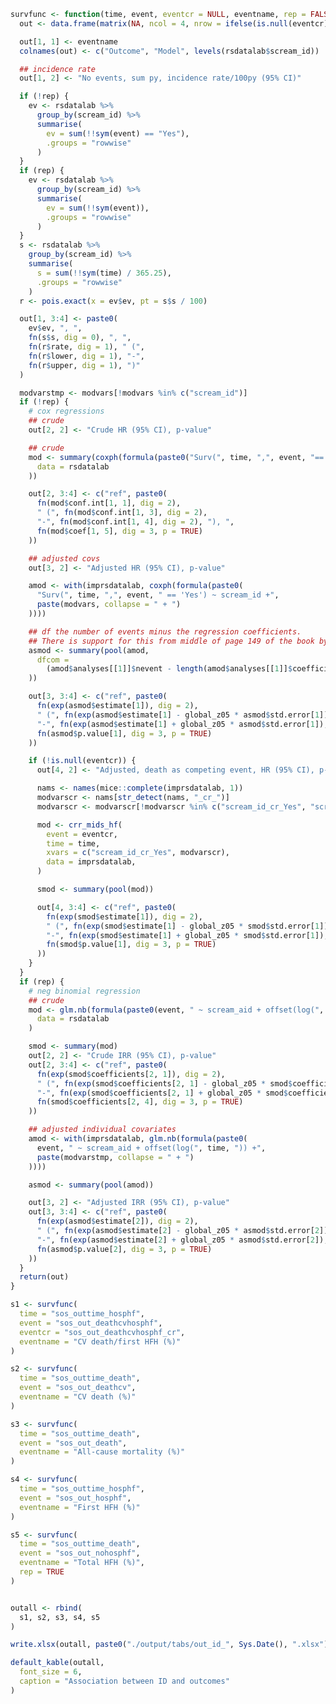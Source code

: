 ```r
survfunc <- function(time, event, eventcr = NULL, eventname, rep = FALSE) {
  out <- data.frame(matrix(NA, ncol = 4, nrow = ifelse(is.null(eventcr), 3, 4)))

  out[1, 1] <- eventname
  colnames(out) <- c("Outcome", "Model", levels(rsdatalab$scream_id))

  ## incidence rate
  out[1, 2] <- "No events, sum py, incidence rate/100py (95% CI)"

  if (!rep) {
    ev <- rsdatalab %>%
      group_by(scream_id) %>%
      summarise(
        ev = sum(!!sym(event) == "Yes"),
        .groups = "rowwise"
      )
  }
  if (rep) {
    ev <- rsdatalab %>%
      group_by(scream_id) %>%
      summarise(
        ev = sum(!!sym(event)),
        .groups = "rowwise"
      )
  }
  s <- rsdatalab %>%
    group_by(scream_id) %>%
    summarise(
      s = sum(!!sym(time) / 365.25),
      .groups = "rowwise"
    )
  r <- pois.exact(x = ev$ev, pt = s$s / 100)

  out[1, 3:4] <- paste0(
    ev$ev, ", ",
    fn(s$s, dig = 0), ", ",
    fn(r$rate, dig = 1), " (",
    fn(r$lower, dig = 1), "-",
    fn(r$upper, dig = 1), ")"
  )

  modvarstmp <- modvars[!modvars %in% c("scream_id")]
  if (!rep) {
    # cox regressions
    ## crude
    out[2, 2] <- "Crude HR (95% CI), p-value"

    ## crude
    mod <- summary(coxph(formula(paste0("Surv(", time, ",", event, "=='Yes') ~ scream_id")),
      data = rsdatalab
    ))

    out[2, 3:4] <- c("ref", paste0(
      fn(mod$conf.int[1, 1], dig = 2),
      " (", fn(mod$conf.int[1, 3], dig = 2),
      "-", fn(mod$conf.int[1, 4], dig = 2), "), ",
      fn(mod$coef[1, 5], dig = 3, p = TRUE)
    ))

    ## adjusted covs
    out[3, 2] <- "Adjusted HR (95% CI), p-value"

    amod <- with(imprsdatalab, coxph(formula(paste0(
      "Surv(", time, ",", event, " == 'Yes') ~ scream_id +",
      paste(modvars, collapse = " + ")
    ))))

    ## df the number of events minus the regression coefficients.
    ## There is support for this from middle of page 149 of the book by Parmer & Machin (ISBN 0471936405)
    asmod <- summary(pool(amod,
      dfcom =
        (amod$analyses[[1]]$nevent - length(amod$analyses[[1]]$coefficients))
    ))

    out[3, 3:4] <- c("ref", paste0(
      fn(exp(asmod$estimate[1]), dig = 2),
      " (", fn(exp(asmod$estimate[1] - global_z05 * asmod$std.error[1]), dig = 2),
      "-", fn(exp(asmod$estimate[1] + global_z05 * asmod$std.error[1]), dig = 2), "), ",
      fn(asmod$p.value[1], dig = 3, p = TRUE)
    ))

    if (!is.null(eventcr)) {
      out[4, 2] <- "Adjusted, death as competing event, HR (95% CI), p-value"

      nams <- names(mice::complete(imprsdatalab, 1))
      modvarscr <- nams[str_detect(nams, "_cr_")]
      modvarscr <- modvarscr[!modvarscr %in% c("scream_id_cr_Yes", "scream_aid_cr_ApIDm", "scream_aid_cr_AmIDp", "scream_aid_cr_ApIDp")]

      mod <- crr_mids_hf(
        event = eventcr,
        time = time,
        xvars = c("scream_id_cr_Yes", modvarscr),
        data = imprsdatalab,
      )

      smod <- summary(pool(mod))

      out[4, 3:4] <- c("ref", paste0(
        fn(exp(smod$estimate[1]), dig = 2),
        " (", fn(exp(smod$estimate[1] - global_z05 * smod$std.error[1]), dig = 2),
        "-", fn(exp(smod$estimate[1] + global_z05 * smod$std.error[1]), dig = 2), "), ",
        fn(smod$p.value[1], dig = 3, p = TRUE)
      ))
    }
  }
  if (rep) {
    # neg binomial regression
    ## crude
    mod <- glm.nb(formula(paste0(event, " ~ scream_aid + offset(log(", time, "))")),
      data = rsdatalab
    )

    smod <- summary(mod)
    out[2, 2] <- "Crude IRR (95% CI), p-value"
    out[2, 3:4] <- c("ref", paste0(
      fn(exp(smod$coefficients[2, 1]), dig = 2),
      " (", fn(exp(smod$coefficients[2, 1] - global_z05 * smod$coefficients[2, 2]), dig = 2),
      "-", fn(exp(smod$coefficients[2, 1] + global_z05 * smod$coefficients[2, 2]), dig = 2), "), ",
      fn(smod$coefficients[2, 4], dig = 3, p = TRUE)
    ))

    ## adjusted individual covariates
    amod <- with(imprsdatalab, glm.nb(formula(paste0(
      event, " ~ scream_aid + offset(log(", time, ")) +",
      paste(modvarstmp, collapse = " + ")
    ))))

    asmod <- summary(pool(amod))

    out[3, 2] <- "Adjusted IRR (95% CI), p-value"
    out[3, 3:4] <- c("ref", paste0(
      fn(exp(asmod$estimate[2]), dig = 2),
      " (", fn(exp(asmod$estimate[2] - global_z05 * asmod$std.error[2]), dig = 2),
      "-", fn(exp(asmod$estimate[2] + global_z05 * asmod$std.error[2]), dig = 2), "), ",
      fn(asmod$p.value[2], dig = 3, p = TRUE)
    ))
  }
  return(out)
}

s1 <- survfunc(
  time = "sos_outtime_hosphf",
  event = "sos_out_deathcvhosphf",
  eventcr = "sos_out_deathcvhosphf_cr",
  eventname = "CV death/first HFH (%)"
)

s2 <- survfunc(
  time = "sos_outtime_death",
  event = "sos_out_deathcv",
  eventname = "CV death (%)"
)

s3 <- survfunc(
  time = "sos_outtime_death",
  event = "sos_out_death",
  eventname = "All-cause mortality (%)"
)

s4 <- survfunc(
  time = "sos_outtime_hosphf",
  event = "sos_out_hosphf",
  eventname = "First HFH (%)"
)

s5 <- survfunc(
  time = "sos_outtime_death",
  event = "sos_out_nohosphf",
  eventname = "Total HFH (%)",
  rep = TRUE
)


outall <- rbind(
  s1, s2, s3, s4, s5
)

write.xlsx(outall, paste0("./output/tabs/out_id_", Sys.Date(), ".xlsx"), rowNames = FALSE, overwrite = TRUE)

default_kable(outall,
  font_size = 6,
  caption = "Association between ID and outcomes"
)
```
